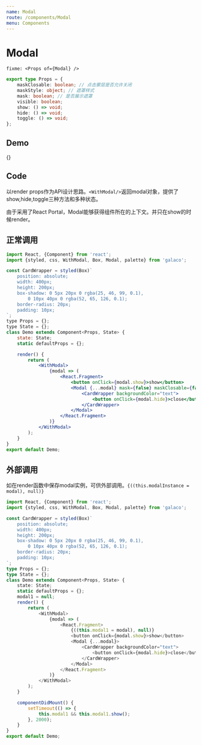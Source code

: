 ```yaml
---
name: Modal
route: /components/Modal
menu: Components
---
```



# Modal

`fixme: <Props of={Modal} />`

```typescript
export type Props = {
    maskClosable: boolean; // 点击蒙层是否允许关闭
    maskStyle: object; // 遮罩样式
    mask: boolean; // 是否展示遮罩
    visible: boolean;
    show: () => void;
    hide: () => void;
    toggle: () => void;
};
```

## Demo

<Playground>{<Demo />}</Playground>


## Code

以render props作为API设计思路。`<WithModal/>`返回modal对象，提供了show,hide,toggle三种方法和多种状态。

由于采用了React Portal，Modal能够获得组件所在的上下文。并只在show的时候render。



## 正常调用

```jsx
import React, {Component} from 'react';
import {styled, css, WithModal, Box, Modal, palette} from 'galaco';

const CardWrapper = styled(Box)`
    position: absolute;
    width: 400px;
    height: 200px;
    box-shadow: 0 5px 20px 0 rgba(25, 46, 99, 0.1),
        0 10px 40px 0 rgba(52, 65, 126, 0.1);
    border-radius: 20px;
    padding: 10px;
`;
type Props = {};
type State = {};
class Demo extends Component<Props, State> {
    state: State;
    static defaultProps = {};

    render() {
        return (
            <WithModal>
                {modal => (
                    <React.Fragment>
                        <button onClick={modal.show}>show</button>
                        <Modal {...modal} mask={false} maskClosable={false}>
                            <CardWrapper backgroundColor="text">
                                <button onClick={modal.hide}>close</button>
                            </CardWrapper>
                        </Modal>
                    </React.Fragment>
                )}
            </WithModal>
        );
    }
}
export default Demo;

```

## 外部调用

如在render函数中保存modal实例，可供外部调用。`{((this.modalInstance = modal), null)}`

```typescript jsx
import React, {Component} from 'react';
import {styled, css, WithModal, Box, Modal, palette} from 'galaco';

const CardWrapper = styled(Box)`
    position: absolute;
    width: 400px;
    height: 200px;
    box-shadow: 0 5px 20px 0 rgba(25, 46, 99, 0.1),
        0 10px 40px 0 rgba(52, 65, 126, 0.1);
    border-radius: 20px;
    padding: 10px;
`;
type Props = {};
type State = {};
class Demo extends Component<Props, State> {
    state: State;
    static defaultProps = {};
    modal1 = null;
    render() {
        return (
            <WithModal>
                {modal => (
                    <React.Fragment>
                        {((this.modal1 = modal), null)}
                        <button onClick={modal.show}>show</button>
                        <Modal {...modal}>
                            <CardWrapper backgroundColor="text">
                                <button onClick={modal.hide}>close</button>
                            </CardWrapper>
                        </Modal>
                    </React.Fragment>
                )}
            </WithModal>
        );
    }

    componentDidMount() {
        setTimeout(() => {
            this.modal1 && this.modal1.show();
        }, 2000);
    }
}
export default Demo;


```